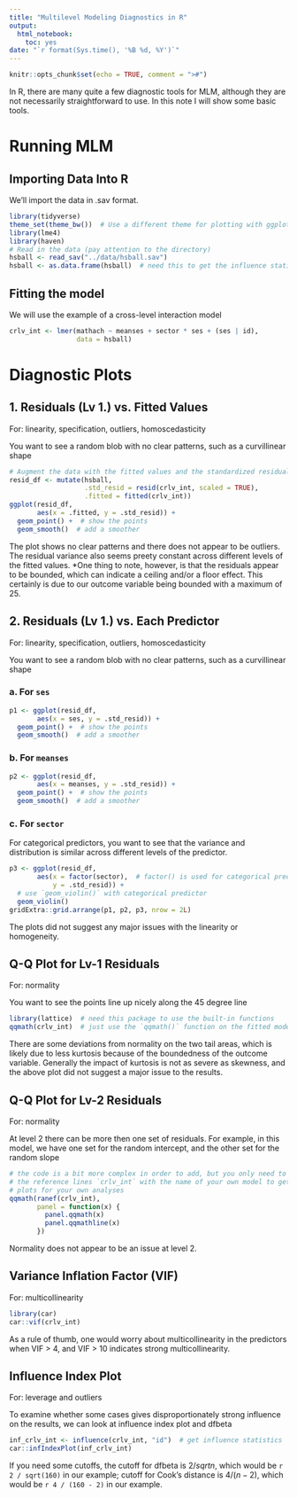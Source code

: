 ```yaml
---
title: "Multilevel Modeling Diagnostics in R"
output:
  html_notebook:
    toc: yes
date: "`r format(Sys.time(), '%B %d, %Y')`"
---
```


```r
knitr::opts_chunk$set(echo = TRUE, comment = ">#")
```

In R, there are many quite a few diagnostic tools for MLM, although they are 
not necessarily straightforward to use. In this note I will show some basic 
tools. 

# Running MLM

## Importing Data Into R

We'll import the data in .sav format. 

```r
library(tidyverse)
theme_set(theme_bw())  # Use a different theme for plotting with ggplot2
library(lme4)
library(haven)
# Read in the data (pay attention to the directory)
hsball <- read_sav("../data/hsball.sav")
hsball <- as.data.frame(hsball)  # need this to get the influence statistics
```

## Fitting the model

We will use the example of a cross-level interaction model

```r
crlv_int <- lmer(mathach ~ meanses + sector * ses + (ses | id), 
                 data = hsball)
```

# Diagnostic Plots

## 1. Residuals (Lv 1.) vs. Fitted Values

For: linearity, specification, outliers, homoscedasticity

You want to see a random blob with no clear patterns, such as a curvillinear
shape

```r
# Augment the data with the fitted values and the standardized residuals
resid_df <- mutate(hsball, 
                   .std_resid = resid(crlv_int, scaled = TRUE), 
                   .fitted = fitted(crlv_int))
ggplot(resid_df, 
       aes(x = .fitted, y = .std_resid)) + 
  geom_point() +  # show the points
  geom_smooth()  # add a smoother
```

The plot shows no clear patterns and there does not appear to be outliers. 
The residual variance also seems preety constant across different levels of 
the fitted values. *One thing to note, however, is that the residuals appear to
be bounded, which can indicate a ceiling and/or a floor effect. This certainly
is due to our outcome variable being bounded with a maximum of 25. 

## 2. Residuals (Lv 1.) vs. Each Predictor

For: linearity, specification, outliers, homoscedasticity

You want to see a random blob with no clear patterns, such as a curvillinear
shape

### a. For `ses`

```r
p1 <- ggplot(resid_df, 
       aes(x = ses, y = .std_resid)) + 
  geom_point() +  # show the points
  geom_smooth()  # add a smoother
```

### b. For `meanses`

```r
p2 <- ggplot(resid_df, 
       aes(x = meanses, y = .std_resid)) + 
  geom_point() +  # show the points
  geom_smooth()  # add a smoother
```

### c. For `sector`

For categorical predictors, you want to see that the variance and distribution
is similar across different levels of the predictor. 

```r
p3 <- ggplot(resid_df, 
       aes(x = factor(sector),  # factor() is used for categorical predictor
           y = .std_resid)) + 
  # use `geom_violin()` with categorical predictor
  geom_violin()
gridExtra::grid.arrange(p1, p2, p3, nrow = 2L)
```

The plots did not suggest any major issues with the linearity or homogeneity. 

## Q-Q Plot for Lv-1 Residuals

For: normality

You want to see the points line up nicely along the 45 degree line

```r
library(lattice)  # need this package to use the built-in functions
qqmath(crlv_int)  # just use the `qqmath()` function on the fitted model
```

There are some deviations from normality on the two tail areas, which is likely
due to less kurtosis because of the boundedness of the outcome variable. 
Generally the impact of kurtosis is not as severe as skewness, and the above 
plot did not suggest a major issue to the results. 

## Q-Q Plot for Lv-2 Residuals

For: normality

At level 2 there can be more then one set of residuals. For example, in this 
model, we have one set for the random intercept, and the other set for the 
random slope

```r
# the code is a bit more complex in order to add, but you only need to replace
# the reference lines `crlv_int` with the name of your own model to get the
# plots for your own analyses
qqmath(ranef(crlv_int), 
       panel = function(x) {  
         panel.qqmath(x)
         panel.qqmathline(x)
       })
```

Normality does not appear to be an issue at level 2. 

## Variance Inflation Factor (VIF)

For: multicollinearity

```r
library(car)
car::vif(crlv_int)
```

As a rule of thumb, one would worry about multicollinearity in the predictors 
when VIF > 4, and VIF > 10 indicates strong multicollinearity. 

## Influence Index Plot

For: leverage and outliers

To examine whether some cases gives disproportionately strong influence on the
results, we can look at influence index plot and dfbeta

```r
inf_crlv_int <- influence(crlv_int, "id")  # get influence statistics
car::infIndexPlot(inf_crlv_int)
```

If you need some cutoffs, the cutoff for dfbeta is $2 / sqrt{n}$, which would
be `r 2 / sqrt(160)` in our example; cutoff for Cook's distance is 
$4 / (n - 2)$, which would be `r 4 / (160 - 2)` in our example. 
